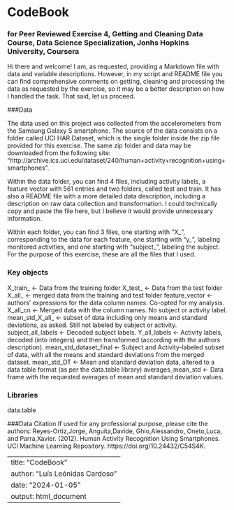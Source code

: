 
# CodeBook
### for Peer Reviewed Exercise 4, Getting and Cleaning Data Course, Data Science Specialization, Jonhs Hopkins University, Coursera

 Hi there and welcome!
 I am, as requested, providing a Markdown file with data and variable descriptions. However, in my script and README file you can find comprehensive comments on getting, cleaning and processing the data as requested by the exercise, so it may be a better description on how I handled the task. That said, let us proceed.
 
###Data

The data used on this project was collected from the accelerometers from the Samsung Galaxy S smartphone.
The source of the data consists on a folder called UCI HAR Dataset, which is the single folder inside the zip file provided for this exercise. The same zip folder and data may be downloaded from the following site: "http://archive.ics.uci.edu/dataset/240/human+activity+recognition+using+smartphones".

Within the data folder, you can find 4 files, including activity labels, a feature vector with 561 entries and two folders, called test and train. It has also a README file with a more detailed data description, including a description on raw data collection and transformation. I could technically copy and paste the file here, but I believe it would provide unnecessary information.

Within each folder, you can find 3 files, one starting with "X_", corresponding to the data for each feature, one starting with "y_", labeling monitored activities, and one starting with "subject_", labeling the subject. For the purpose of this exercise, these are all the files that I used.

### Key objects

X_train_ <- Data from the training folder
X_test_ <- Data from the test folder
X_all_ <- merged data from the training and test folder
feature_vector <- authors' expressions for the data column names. Co-opted for my analysis.
X_all_cn <- Merged data with the column names. No subject or activity label.
mean_std_X_all_ <- subset of data including only means and standard deviations, as asked. Still not labeled by subject or activity.
subject_all_labels <- Decoded subject labels.
Y_all_labels <- Activity labels, decoded (into integers) and then transformed (according with the authors description).
mean_std_dataset_final <- Subject and Activity-labeled subset of data, with all the means and standard deviations from the merged dataset.
mean_std_DT <- Mean and standard deviation data, altered to a data table format (as per the data.table library)
averages_mean_std <- Data frame with the requested averages of mean and standard deviation values.

### Libraries
data.table

###Data Citation
If used for any professional purpose, please cite the authors:
Reyes-Ortiz,Jorge, Anguita,Davide, Ghio,Alessandro, Oneto,Luca, and Parra,Xavier. (2012). Human Activity Recognition Using Smartphones. UCI Machine Learning Repository. https://doi.org/10.24432/C54S4K.


---
title: "CodeBook"
author: "Luís Leónidas Cardoso"
date: "2024-01-05"
output: html_document
---
